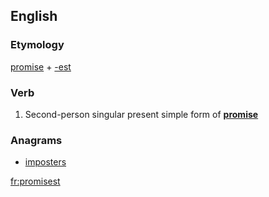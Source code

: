 ==English==

===Etymology===
[[promise]] + [[-est]]

===Verb===
{{head|en|verb form}}

# {{context|archaic|lang=en}} Second-person singular present simple form of '''[[promise]]'''

===Anagrams===
* [[imposters#English|imposters]]

[[fr:promisest]]